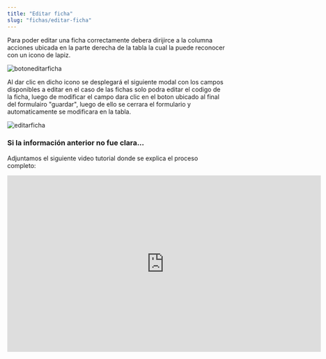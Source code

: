 ```yaml
---
title: "Editar ficha"
slug: "fichas/editar-ficha"
---
```



<Tabs>
  <TabItem label="Endpoint">
    <ApiEndpoint url={`${API_BASE_URL}admin/fichas`} />
  </TabItem>
</Tabs>

Para poder editar una ficha correctamente debera dirijirce a la columna acciones ubicada en la parte derecha de la tabla la cual la puede reconocer con un icono de lapiz.

<Image
  src={botoneditarficha}
  alt="botoneditarficha"
  width={3148}
  height={2270}
/>

Al dar clic en dicho icono se desplegará el siguiente modal con los campos disponibles a editar en el caso de las fichas  solo podra editar el codigo  de la ficha, luego de modificar el campo dara clic en el boton ubicado al final del formulairo "guardar", luego de ello se cerrara el formulario y automaticamente se modificara en la tabla.

<Image src={editarficha} alt="editarficha" width={3148} height={2270} />

### Si la información anterior no fue clara...

Adjuntamos el siguiente video tutorial donde se explica el proceso completo:

<div style={{ display: "flex", justifyContent: "center" }}>
  <iframe
    width="720"
    height="405"
    src="https://www.youtube.com/embed/GfAQIY_Z3rQ"
    title="Tutorial"
    frameBorder="0"
    allow="accelerometer; autoplay; clipboard-write; encrypted-media; gyroscope; picture-in-picture"
    allowFullScreen
  ></iframe>
</div>

